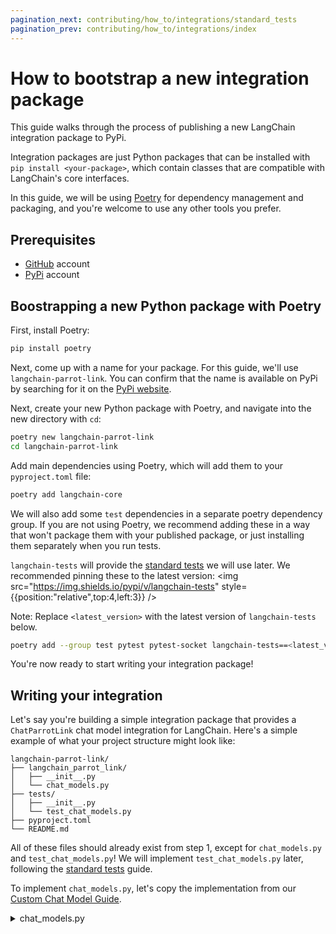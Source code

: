 ```yaml
---
pagination_next: contributing/how_to/integrations/standard_tests
pagination_prev: contributing/how_to/integrations/index
---
```

# How to bootstrap a new integration package

This guide walks through the process of publishing a new LangChain integration 
package to PyPi.

Integration packages are just Python packages that can be installed with `pip install <your-package>`,
which contain classes that are compatible with LangChain's core interfaces.

In this guide, we will be using [Poetry](https://python-poetry.org/) for
dependency management and packaging, and you're welcome to use any other tools you prefer.

## **Prerequisites**

- [GitHub](https://github.com) account
- [PyPi](https://pypi.org/) account

## Boostrapping a new Python package with Poetry

First, install Poetry:

```bash
pip install poetry
```

Next, come up with a name for your package. For this guide, we'll use `langchain-parrot-link`.
You can confirm that the name is available on PyPi by searching for it on the [PyPi website](https://pypi.org/).

Next, create your new Python package with Poetry, and navigate into the new directory with `cd`:

```bash
poetry new langchain-parrot-link
cd langchain-parrot-link
```

Add main dependencies using Poetry, which will add them to your `pyproject.toml` file:

```bash
poetry add langchain-core
```

We will also add some `test` dependencies in a separate poetry dependency group. If
you are not using Poetry, we recommend adding these in a way that won't package them
with your published package, or just installing them separately when you run tests.

`langchain-tests` will provide the [standard tests](../standard_tests) we will use later. 
We recommended pinning these to the latest version: <img src="https://img.shields.io/pypi/v/langchain-tests" style={{position:"relative",top:4,left:3}} />

Note: Replace `<latest_version>` with the latest version of `langchain-tests` below.

```bash
poetry add --group test pytest pytest-socket langchain-tests==<latest_version>
```

You're now ready to start writing your integration package!

## Writing your integration

Let's say you're building a simple integration package that provides a `ChatParrotLink`
chat model integration for LangChain. Here's a simple example of what your project
structure might look like:

```plaintext
langchain-parrot-link/
├── langchain_parrot_link/
│   ├── __init__.py
│   └── chat_models.py
├── tests/
│   ├── __init__.py
│   └── test_chat_models.py
├── pyproject.toml
└── README.md
```

All of these files should already exist from step 1, except for 
`chat_models.py` and `test_chat_models.py`! We will implement `test_chat_models.py` 
later, following the [standard tests](../standard_tests) guide.

To implement `chat_models.py`, let's copy the implementation from our
[Custom Chat Model Guide](../../../../how_to/custom_chat_model).

<details>
    <summary>chat_models.py</summary>
```python title="langchain_parrot_link/chat_models.py"
from typing import Any, Dict, Iterator, List, Optional

from langchain_core.callbacks import (
    CallbackManagerForLLMRun,
)
from langchain_core.language_models import BaseChatModel
from langchain_core.messages import (
    AIMessage,
    AIMessageChunk,
    BaseMessage,
)
from langchain_core.messages.ai import UsageMetadata
from langchain_core.outputs import ChatGeneration, ChatGenerationChunk, ChatResult
from pydantic import Field


class ChatParrotLink(BaseChatModel):
    """A custom chat model that echoes the first `parrot_buffer_length` characters
    of the input.

    When contributing an implementation to LangChain, carefully document
    the model including the initialization parameters, include
    an example of how to initialize the model and include any relevant
    links to the underlying models documentation or API.

    Example:

        .. code-block:: python

            model = ChatParrotLink(parrot_buffer_length=2, model="bird-brain-001")
            result = model.invoke([HumanMessage(content="hello")])
            result = model.batch([[HumanMessage(content="hello")],
                                 [HumanMessage(content="world")]])
    """

    model_name: str = Field(alias="model")
    """The name of the model"""
    parrot_buffer_length: int
    """The number of characters from the last message of the prompt to be echoed."""
    temperature: Optional[float] = None
    max_tokens: Optional[int] = None
    timeout: Optional[int] = None
    stop: Optional[List[str]] = None
    max_retries: int = 2

    def _generate(
        self,
        messages: List[BaseMessage],
        stop: Optional[List[str]] = None,
        run_manager: Optional[CallbackManagerForLLMRun] = None,
        **kwargs: Any,
    ) -> ChatResult:
        """Override the _generate method to implement the chat model logic.

        This can be a call to an API, a call to a local model, or any other
        implementation that generates a response to the input prompt.

        Args:
            messages: the prompt composed of a list of messages.
            stop: a list of strings on which the model should stop generating.
                  If generation stops due to a stop token, the stop token itself
                  SHOULD BE INCLUDED as part of the output. This is not enforced
                  across models right now, but it's a good practice to follow since
                  it makes it much easier to parse the output of the model
                  downstream and understand why generation stopped.
            run_manager: A run manager with callbacks for the LLM.
        """
        # Replace this with actual logic to generate a response from a list
        # of messages.
        last_message = messages[-1]
        tokens = last_message.content[: self.parrot_buffer_length]
        ct_input_tokens = sum(len(message.content) for message in messages)
        ct_output_tokens = len(tokens)
        message = AIMessage(
            content=tokens,
            additional_kwargs={},  # Used to add additional payload to the message
            response_metadata={  # Use for response metadata
                "time_in_seconds": 3,
            },
            usage_metadata={
                "input_tokens": ct_input_tokens,
                "output_tokens": ct_output_tokens,
                "total_tokens": ct_input_tokens + ct_output_tokens,
            },
        )
        ##

        generation = ChatGeneration(message=message)
        return ChatResult(generations=[generation])

    def _stream(
        self,
        messages: List[BaseMessage],
        stop: Optional[List[str]] = None,
        run_manager: Optional[CallbackManagerForLLMRun] = None,
        **kwargs: Any,
    ) -> Iterator[ChatGenerationChunk]:
        """Stream the output of the model.

        This method should be implemented if the model can generate output
        in a streaming fashion. If the model does not support streaming,
        do not implement it. In that case streaming requests will be automatically
        handled by the _generate method.

        Args:
            messages: the prompt composed of a list of messages.
            stop: a list of strings on which the model should stop generating.
                  If generation stops due to a stop token, the stop token itself
                  SHOULD BE INCLUDED as part of the output. This is not enforced
                  across models right now, but it's a good practice to follow since
                  it makes it much easier to parse the output of the model
                  downstream and understand why generation stopped.
            run_manager: A run manager with callbacks for the LLM.
        """
        last_message = messages[-1]
        tokens = str(last_message.content[: self.parrot_buffer_length])
        ct_input_tokens = sum(len(message.content) for message in messages)

        for token in tokens:
            usage_metadata = UsageMetadata(
                {
                    "input_tokens": ct_input_tokens,
                    "output_tokens": 1,
                    "total_tokens": ct_input_tokens + 1,
                }
            )
            ct_input_tokens = 0
            chunk = ChatGenerationChunk(
                message=AIMessageChunk(content=token, usage_metadata=usage_metadata)
            )

            if run_manager:
                # This is optional in newer versions of LangChain
                # The on_llm_new_token will be called automatically
                run_manager.on_llm_new_token(token, chunk=chunk)

            yield chunk

        # Let's add some other information (e.g., response metadata)
        chunk = ChatGenerationChunk(
            message=AIMessageChunk(content="", response_metadata={"time_in_sec": 3})
        )
        if run_manager:
            # This is optional in newer versions of LangChain
            # The on_llm_new_token will be called automatically
            run_manager.on_llm_new_token(token, chunk=chunk)
        yield chunk

    @property
    def _llm_type(self) -> str:
        """Get the type of language model used by this chat model."""
        return "echoing-chat-model-advanced"

    @property
    def _identifying_params(self) -> Dict[str, Any]:
        """Return a dictionary of identifying parameters.

        This information is used by the LangChain callback system, which
        is used for tracing purposes make it possible to monitor LLMs.
        """
        return {
            # The model name allows users to specify custom token counting
            # rules in LLM monitoring applications (e.g., in LangSmith users
            # can provide per token pricing for their model and monitor
            # costs for the given LLM.)
            "model_name": self.model_name,
        }
```
</details>

## Next Steps

Now that you've implemented your package, you can move on to [testing your integration](../standard_tests) for your integration and successfully run them.
